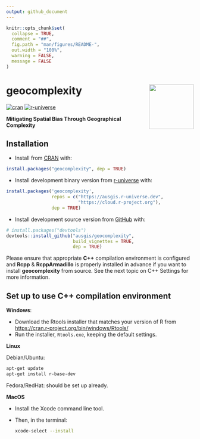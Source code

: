 ```yaml
---
output: github_document
---
```


<!-- README.md is generated from README.Rmd. Please edit that file -->

```r
knitr::opts_chunk$set(
  collapse = TRUE,
  comment = "##",
  fig.path = "man/figures/README-",
  out.width = "100%",
  warning = FALSE,
  message = FALSE
)
```

# geocomplexity <img src="man/figures/logo.png" align="right" height="120"/>

<!-- badges: start -->
[![cran](https://www.r-pkg.org/badges/version/geocomplexity)](https://CRAN.R-project.org/package=geocomplexity)
[![r-universe](https://ausgis.r-universe.dev/badges/geocomplexity?color=yellow)](https://ausgis.r-universe.dev/geocomplexity)
<!-- badges: end -->

**Mitigating Spatial Bias Through Geographical Complexity**

## Installation

- Install from [CRAN](https://CRAN.R-project.org/package=geocomplexity) with:

``` r
install.packages("geocomplexity", dep = TRUE)
```

- Install development binary version from [r-universe](https://ausgis.r-universe.dev/geocomplexity) with:

``` r
install.packages('geocomplexity',
                 repos = c("https://ausgis.r-universe.dev",
                           "https://cloud.r-project.org"),
                 dep = TRUE)
```

- Install development source version from [GitHub](https://github.com/ausgis/geocomplexity) with:

``` r
# install.packages("devtools")
devtools::install_github("ausgis/geocomplexity",
                         build_vignettes = TRUE,
                         dep = TRUE)
```

Please ensure that appropriate **C++** compilation environment is configured and **Rcpp** & **RcppArmadillo** is properly installed in advance if you want to install **geocomplexity** from source. See the next topic on C++ Settings for more information.

## Set up to use **C++** compilation environment

**Windows**:

- Download the Rtools installer that matches your version of R from <https://cran.r-project.org/bin/windows/Rtools/>
- Run the installer, `Rtools.exe`, keeping the default settings.

**Linux**

Debian/Ubuntu:

```.sh
apt-get update
apt-get install r-base-dev
```

Fedora/RedHat: should be set up already.

**MacOS**

- Install the Xcode command line tool.
- Then, in the terminal:
  
     ```.sh
     xcode-select --install
     ```
